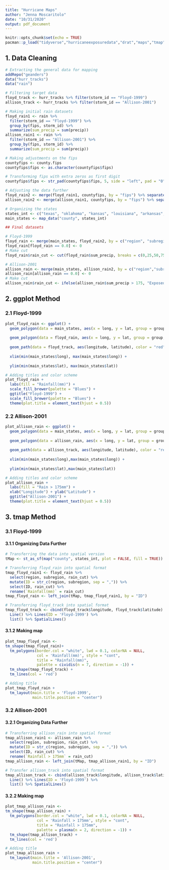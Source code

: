 ---
title: "Hurricane Maps"
author: "Jenna Moscaritolo"
date: "10/31/2020"
output: pdf_document
---

```{r setup, include=FALSE}
knitr::opts_chunk$set(echo = TRUE)
pacman::p_load("tidyverse","hurricaneexposuredata","drat","maps","tmap","sf","viridis","sp")
```

## 1. Data Cleaning

```{r}
# Extracting the general data for mapping
addRepo("geanders")
data("hurr_tracks")
data("rain")
```

```{r}
# Filtering target data
floyd_track <- hurr_tracks %>% filter(storm_id == "Floyd-1999")
allison_track <- hurr_tracks %>% filter(storm_id == "Allison-2001")
```

```{r, message = FALSE, warning = FALSE}
# Making initial rain datasets 
floyd_rain1 <- rain %>% 
  filter(storm_id == "Floyd-1999") %>% 
  group_by(fips, storm_id) %>% 
  summarize(sum_precip = sum(precip))
allison_rain1 <- rain %>%
  filter(storm_id == "Allison-2001") %>%
  group_by(fips, storm_id) %>%
  summarize(sum_precip = sum(precip))
```

```{r}
# Making adjustments on the fips
countyfips <- county.fips
countyfips$fips <- as.character(countyfips$fips)

# Transforming fips with extra zeros as first digit
countyfips$fips <- str_pad(countyfips$fips, 5, side = "left", pad = "0")
```

```{r}
# Adjusting the data further
floyd_rain2 <- merge(floyd_rain1, countyfips, by = "fips") %>% separate(polyname, into = c("region", "subregion"), sep =  ",")
allison_rain2 <- merge(allison_rain1, countyfips, by = "fips") %>% separate(polyname, into = c("region", "subregion"), sep = ",")
```

```{r}
# Organizing the states 
states_int <- c("texas", "oklahoma", "kansas", "louisiana", "arkansas", "missouri", "iowa", "wisconsin", "michigan", "illinois", "indiana", "ohio", "kentucky", "tennessee", "alabama", "mississippi", "florida", "georgia", "south carolina", "north carolina", "virginia", "west virginia", "maryland", "delaware", "pennsylvania", "new jersey", "new york", "connecticut", "rhode island", "massachusetts", "vermont", "new hampshire", "maine")
main_states <- map_data("county", states_int)
```

```{r}
## Final datasets

# Floyd-1999
floyd_rain <- merge(main_states, floyd_rain2, by = c("region", "subregion"))
floyd_rain[floyd_rain == 0.0] <- 0
# Make cut
floyd_rain$rain_cut <- cut(floyd_rain$sum_precip, breaks = c(0,25,50,75,100,125,150,175,200,225))

# Allison-2001
allison_rain <- merge(main_states, allison_rain2, by = c("region","subregion"))
allison_rain[allison_rain == 0.0] <- 0
# Make cut
allison_rain$rain_cut <- ifelse(allison_rain$sum_precip > 175, "Exposed", "Unexposed")
```


## 2. ggplot Method

### 2.1 Floyd-1999

```{r}
plot_floyd_rain <- ggplot() + 
  geom_polygon(data = main_states, aes(x = long, y = lat, group = group), color = "black", fill = "white") + 
  
  geom_polygon(data = floyd_rain, aes(x = long, y = lat, group = group, fill = rain_cut), color = "transparent") +
  
  geom_path(data = floyd_track, aes(longitude, latitude), color = "red") +
  
  xlim(min(main_states$long), max(main_states$long)) +
  
  ylim(min(main_states$lat), max(main_states$lat))
```

```{r, message = FALSE, warning = FALSE}
# Adding titles and color scheme
plot_floyd_rain + 
  labs(fill = "Rainfall(mm)") + 
  scale_fill_brewer(palette = "Blues") +
  ggtitle("Floyd-1999") + 
  scale_fill_brewer(palette = "Blues") +
  theme(plot.title = element_text(hjust = 0.5))
```


### 2.2 Allison-2001

```{r}
plot_allison_rain <- ggplot() + 
  geom_polygon(data = main_states, aes(x = long, y = lat, group = group), color = "black", fill = "white") +  
  
  geom_polygon(data = allison_rain, aes(x = long, y = lat, group = group, fill = rain_cut), color = "transparent") +
  
  geom_path(data = allison_track, aes(longitude, latitude), color = "red") +
  
  xlim(min(main_states$long),max(main_states$long)) +
  
  ylim(min(main_states$lat),max(main_states$lat))
```

```{r, message = FALSE, warning = FALSE}
# Adding titles and color scheme
plot_allison_rain + 
  labs(fill = "Rain > 175mm") +  
  xlab("Longitude") + ylab("Latitude") +
  ggtitle("Allison-2001") + 
  theme(plot.title = element_text(hjust = 0.5))
```

## 3. tmap Method

### 3.1 Floyd-1999

#### 3.1.1 Organizing Data Further
```{r}
# Transferring the data into spatial version
tMap <- st_as_sf(map("county", states_int, plot = FALSE, fill = TRUE))

# Transferring floyd_rain into spatial format 
tmap_floyd_rain1 <- floyd_rain %>% 
  select(region, subregion, rain_cut) %>% 
  mutate(ID = str_c(region, subregion, sep = ",")) %>% 
  select(ID, rain_cut) %>% 
  rename(`Rainfall(mm)` = rain_cut)
tmap_floyd_rain <- left_join(tMap, tmap_floyd_rain1, by = "ID")

# Transferring floyd_track into spatial format
tmap_floyd_track <- cbind(floyd_track$longitude, floyd_track$latitude) %>%
  Line() %>% Lines(ID = 'Floyd-1999') %>%
  list() %>% SpatialLines()
```


#### 3.1.2 Making map

```{r, message = FALSE, warning = FALSE}
plot_tmap_floyd_rain <- 
tm_shape(tmap_floyd_rain)+
  tm_polygons(border.col = "white", lwd = 0.1, colorNA = NULL,
              col = 'Rainfall(mm)', style = "cont",
              title = "Rainfall(mm)",
              palette = cividis(n = 7, direction = -1)) +
  tm_shape(tmap_floyd_track) +
  tm_lines(col = 'red')

# Adding title
plot_tmap_floyd_rain + 
  tm_layout(main.title = 'Floyd-1999',
            main.title.position = "center")
```



### 3.2 Allison-2001

#### 3.2.1 Organizing Data Further
```{r}
# Transferring allison_rain into spatial format
tmap_allison_rain1 <- allison_rain %>% 
  select(region, subregion, rain_cut) %>% 
  mutate(ID = str_c(region, subregion, sep = ",")) %>% 
  select(ID, rain_cut) %>% 
  rename(`Rainfall > 175mm` = rain_cut)
tmap_allison_rain <- left_join(tMap, tmap_allison_rain1, by = "ID")

# Transfer allison_track into spatial format
tmap_allison_track <- cbind(allison_track$longitude, allison_track$latitude) %>%
  Line() %>% Lines(ID = 'Floyd-1999') %>%
  list() %>% SpatialLines()
```

#### 3.2.2 Making map


```{r, message = FALSE, warning = FALSE}
plot_tmap_allison_rain <- 
tm_shape(tmap_allison_rain) +
  tm_polygons(border.col = "white", lwd = 0.1, colorNA = NULL,
              col = 'Rainfall > 175mm', style = "cont",
              title = "Rainfall > 175mm",
              palette = plasma(n = 2, direction = -1)) +
  tm_shape(tmap_allison_track) +
  tm_lines(col = 'red')

# Adding title
plot_tmap_allison_rain + 
  tm_layout(main.title = 'Allison-2001',
            main.title.position = "center")
```




